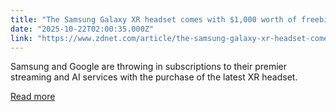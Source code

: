 ```yaml
---
title: "The Samsung Galaxy XR headset comes with $1,000 worth of freebies - here's what's included"
date: "2025-10-22T02:00:35.000Z"
link: "https://www.zdnet.com/article/the-samsung-galaxy-xr-headset-comes-with-1000-worth-of-freebies-heres-whats-included/"
---
```


Samsung and Google are throwing in subscriptions to their premier streaming and AI services with the purchase of the latest XR headset.

[Read more](https://www.zdnet.com/article/the-samsung-galaxy-xr-headset-comes-with-1000-worth-of-freebies-heres-whats-included/)
